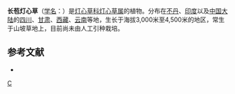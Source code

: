 {{Speciesbox 
| genus = Juncus
| species = leucomelas
| authority = Royle ex D. Don
}}
'''长苞灯心草'''（[[学名|学名]]：{{lang|la|''Juncus leucomelas''}}）是[[灯心草科|灯心草科]][[灯心草属|灯心草属]]的植物。分布在[[不丹|不丹]]、[[印度|印度]]以及[[中国大陆|中国大陆]]的[[四川|四川]]、[[甘肃|甘肃]]、[[西藏|西藏]]、[[云南|云南]]等地，生长于海拔3,000米至4,500米的地区，常生于山坡草地上，目前尚未由人工引种栽培。

== 参考文献 ==
<div class="references-small">
* {{cite web| url =http://www.bioinfo.cn/db05/KmzwSpecies.php?action=view&id=11534| title =长苞灯心草| work =《中国高等植物数据库全库》| publisher =中国科学院微生物研究所| author =昆明植物研究所| accessdate =2009-02-24| deadurl =yes| archiveurl =https://web.archive.org/web/20160305043802/http://www.bioinfo.cn/db05/KmzwSpecies.php?action=view&id=11534| archivedate =2016-03-05}}
</div>
{{Taxonbar|from=Q15227633}}

[[Category:灯心草属|C]]


{{植物小作品}}